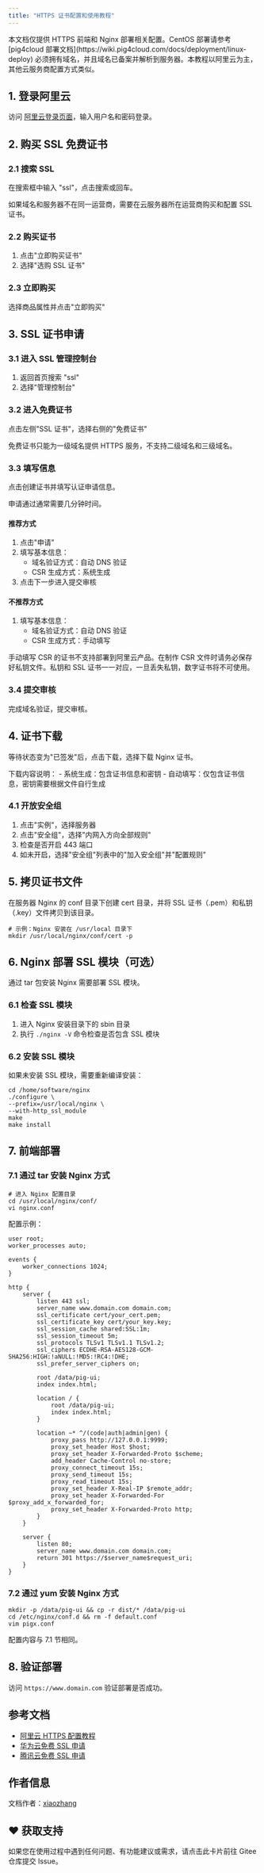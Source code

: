 ```yaml
---
title: "HTTPS 证书配置和使用教程"
---
```


<Note>
本文档仅提供 HTTPS 前端和 Nginx 部署相关配置。CentOS 部署请参考 [pig4cloud 部署文档](https://wiki.pig4cloud.com/docs/deployment/linux-deploy)
</Note>

<Warning>
必须拥有域名，并且域名已备案并解析到服务器。本教程以阿里云为主，其他云服务商配置方式类似。
</Warning>

## 1. 登录阿里云

访问 [阿里云登录页面](https://account.aliyun.com/login/login.htm)，输入用户名和密码登录。

## 2. 购买 SSL 免费证书

### 2.1 搜索 SSL
在搜索框中输入 "ssl"，点击搜索或回车。

<Note>
如果域名和服务器不在同一运营商，需要在云服务器所在运营商购买和配置 SSL 证书。
</Note>

### 2.2 购买证书
1. 点击"立即购买证书"
2. 选择"选购 SSL 证书"

### 2.3 立即购买
选择商品属性并点击"立即购买"

## 3. SSL 证书申请

### 3.1 进入 SSL 管理控制台
1. 返回首页搜索 "ssl"
2. 选择"管理控制台"

### 3.2 进入免费证书
点击左侧"SSL 证书"，选择右侧的"免费证书"

<Warning>
免费证书只能为一级域名提供 HTTPS 服务，不支持二级域名和三级域名。
</Warning>

### 3.3 填写信息
点击创建证书并填写认证申请信息。

<Note>
申请通过通常需要几分钟时间。
</Note>

#### 推荐方式
1. 点击"申请"
2. 填写基本信息：
   - 域名验证方式：自动 DNS 验证
   - CSR 生成方式：系统生成
3. 点击下一步进入提交审核

#### 不推荐方式
1. 填写基本信息：
   - 域名验证方式：自动 DNS 验证
   - CSR 生成方式：手动填写

<Warning>
手动填写 CSR 的证书不支持部署到阿里云产品。在制作 CSR 文件时请务必保存好私钥文件。私钥和 SSL 证书一一对应，一旦丢失私钥，数字证书将不可使用。
</Warning>

### 3.4 提交审核
完成域名验证，提交审核。

## 4. 证书下载

等待状态变为"已签发"后，点击下载，选择下载 Nginx 证书。

<Note>
下载内容说明：
- 系统生成：包含证书信息和密钥
- 自动填写：仅包含证书信息，密钥需要根据文件自行生成
</Note>

### 4.1 开放安全组
1. 点击"实例"，选择服务器
2. 点击"安全组"，选择"内网入方向全部规则"
3. 检查是否开启 443 端口
4. 如未开启，选择"安全组"列表中的"加入安全组"并"配置规则"

## 5. 拷贝证书文件

在服务器 Nginx 的 conf 目录下创建 cert 目录，并将 SSL 证书（.pem）和私钥（.key）文件拷贝到该目录。

```shell
# 示例：Nginx 安装在 /usr/local 目录下
mkdir /usr/local/nginx/conf/cert -p
```

## 6. Nginx 部署 SSL 模块（可选）

<Note>
通过 tar 包安装 Nginx 需要部署 SSL 模块。
</Note>

### 6.1 检查 SSL 模块
1. 进入 Nginx 安装目录下的 sbin 目录
2. 执行 `./nginx -V` 命令检查是否包含 SSL 模块

### 6.2 安装 SSL 模块
如果未安装 SSL 模块，需要重新编译安装：

```shell
cd /home/software/nginx
./configure \
--prefix=/usr/local/nginx \
--with-http_ssl_module
make
make install
```

## 7. 前端部署

### 7.1 通过 tar 安装 Nginx 方式

```shell
# 进入 Nginx 配置目录
cd /usr/local/nginx/conf/
vi nginx.conf
```

配置示例：

```nginx
user root;
worker_processes auto;

events {
    worker_connections 1024;
}

http {
    server {
        listen 443 ssl;
        server_name www.domain.com domain.com;
        ssl_certificate cert/your_cert.pem;
        ssl_certificate_key cert/your_key.key;
        ssl_session_cache shared:SSL:1m;
        ssl_session_timeout 5m;
        ssl_protocols TLSv1 TLSv1.1 TLSv1.2;
        ssl_ciphers ECDHE-RSA-AES128-GCM-SHA256:HIGH:!aNULL:!MD5:!RC4:!DHE;
        ssl_prefer_server_ciphers on;
        
        root /data/pig-ui;
        index index.html;
        
        location / {
            root /data/pig-ui;
            index index.html;
        }
        
        location ~* ^/(code|auth|admin|gen) {
            proxy_pass http://127.0.0.1:9999;
            proxy_set_header Host $host;
            proxy_set_header X-Forwarded-Proto $scheme;
            add_header Cache-Control no-store;
            proxy_connect_timeout 15s;
            proxy_send_timeout 15s;
            proxy_read_timeout 15s;
            proxy_set_header X-Real-IP $remote_addr;
            proxy_set_header X-Forwarded-For $proxy_add_x_forwarded_for;
            proxy_set_header X-Forwarded-Proto http;
        }
    }
    
    server {
        listen 80;
        server_name www.domain.com domain.com;
        return 301 https://$server_name$request_uri;
    }
}
```

### 7.2 通过 yum 安装 Nginx 方式

```shell
mkdir -p /data/pig-ui && cp -r dist/* /data/pig-ui
cd /etc/nginx/conf.d && rm -f default.conf
vim pigx.conf
```

配置内容与 7.1 节相同。

## 8. 验证部署

访问 `https://www.domain.com` 验证部署是否成功。

## 参考文档

- [阿里云 HTTPS 配置教程](https://help.aliyun.com/video_detail/212905.html)
- [华为云免费 SSL 申请](https://support.huaweicloud.com/qs-ccm/ccm_07_0012.html)
- [腾讯云免费 SSL 申请](https://cloud.tencent.com/document/product/400/6814)

## 作者信息

文档作者：[xiaozhang](https://gitee.com/xiaozhang_xiaozhang)

## ♥️ 获取支持
<Card title="遇到问题？" horizontal icon="link" href="https://gitee.com/log4j/pig/issues">
  如果您在使用过程中遇到任何问题、有功能建议或需求，请点击此卡片前往 Gitee 仓库提交 Issue。
</Card>

